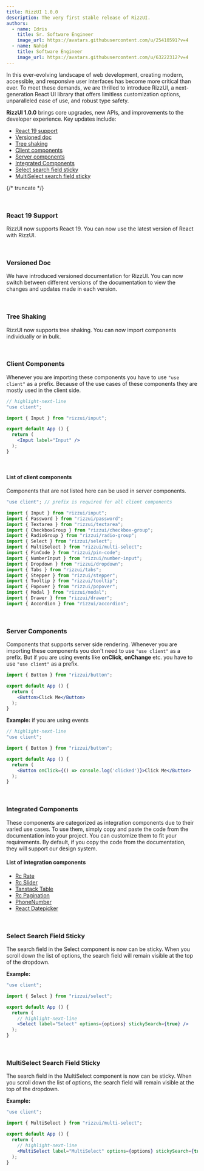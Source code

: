 ```yaml
---
title: RizzUI 1.0.0
description: The very first stable release of RizzUI.
authors:
  - name: Idris
    title: Sr. Software Engineer
    image_url: https://avatars.githubusercontent.com/u/25410591?v=4
  - name: Nahid
    title: Software Engineer
    image_url: https://avatars.githubusercontent.com/u/63222312?v=4
---
```


In this ever-evolving landscape of web development, creating modern, accessible, and responsive user interfaces has become more critical than ever. To meet these demands, we are thrilled to introduce RizzUI, a next-generation React UI library that offers limitless customization options, unparalleled ease of use, and robust type safety.

<div className="hidden-for-blog-list-page">

**RizzUI 1.0.0** brings core upgrades, new APIs, and improvements to the developer experience. Key updates include:

</div>

- [React 19 support](#react-19-support)
- [Versioned doc](#versioned-doc)
- [Tree shaking](#tree-shaking)
- [Client components](#client-components)
- [Server components](#server-components)
- [Integrated Components](#integrated-components)
- [Select search field sticky](#select-search-field-sticky)
- [MultiSelect search field sticky](#multiselect-search-field-sticky)

{/* truncate */}

<br />

### React 19 Support

RizzUI now supports React 19. You can now use the latest version of React with RizzUI.

<br />

### Versioned Doc

We have introduced versioned documentation for RizzUI. You can now switch between different versions of the documentation to view the changes and updates made in each version.

<br />

### Tree Shaking

RizzUI now supports tree shaking. You can now import components individually or in bulk.

<br />

### Client Components

Whenever you are importing these components you have to use `"use client"` as a prefix. Because of the use cases of these components they are mostly used in the client side.

```jsx
// highlight-next-line
"use client";

import { Input } from "rizzui/input";

export default App () {
  return (
    <Input label="Input" />
  );
}
```

<br />

#### List of client components

Components that are not listed here can be used in server components.

```jsx
"use client"; // prefix is required for all client components

import { Input } from "rizzui/input";
import { Password } from "rizzui/password";
import { Textarea } from "rizzui/textarea";
import { CheckboxGroup } from "rizzui/checkbox-group";
import { RadioGroup } from "rizzui/radio-group";
import { Select } from "rizzui/select";
import { MultiSelect } from "rizzui/multi-select";
import { PinCode } from "rizzui/pin-code";
import { NumberInput } from "rizzui/number-input";
import { Dropdown } from "rizzui/dropdown";
import { Tabs } from "rizzui/tabs";
import { Stepper } from "rizzui/stepper";
import { Tooltip } from "rizzui/tooltip";
import { Popover } from "rizzui/popover";
import { Modal } from "rizzui/modal";
import { Drawer } from "rizzui/drawer";
import { Accordion } from "rizzui/accordion";
```

<br />

### Server Components

Components that supports server side rendering. Whenever you are importing these components you don't need to use `"use client"` as a prefix. But if you are using events like **onClick**, **onChange** etc. you have to use `"use client"` as a prefix.

```jsx
import { Button } from "rizzui/button";

export default App () {
  return (
    <Button>Click Me</Button>
  );
}
```

**Example:** if you are using events

```jsx
// highlight-next-line
"use client";

import { Button } from "rizzui/button";

export default App () {
  return (
    <Button onClick={() => console.log('clicked')}>Click Me</Button>
  );
}
```

<br />

### Integrated Components

These components are categorized as integration components due to their varied use cases. To use them, simply copy and paste the code from the documentation into your project. You can customize them to fit your requirements. By default, if you copy the code from the documentation, they will support our design system.

#### List of integration components

- [Rc Rate](/docs/integrations/rate)
- [Rc Slider](/docs/integrations/range-slider)
- [Tanstack Table](/docs/integrations/tan-stack)
- [Rc Pagination](/docs/integrations/pagination)
- [PhoneNumber](/docs/integrations/phone-number)
- [React Datepicker](/docs/integrations/react-datepicker)

<br />

### Select Search Field Sticky

The search field in the Select component is now can be sticky. When you scroll down the list of options, the search field will remain visible at the top of the dropdown.

**Example:**

```jsx
"use client";

import { Select } from "rizzui/select";

export default App () {
  return (
    // highlight-next-line
    <Select label="Select" options={options} stickySearch={true} />
  );
}
```

<br />

### MultiSelect Search Field Sticky

The search field in the MultiSelect component is now can be sticky. When you scroll down the list of options, the search field will remain visible at the top of the dropdown.

**Example:**

```jsx
"use client";

import { MultiSelect } from "rizzui/multi-select";

export default App () {
  return (
    // highlight-next-line
    <MultiSelect label="MultiSelect" options={options} stickySearch={true} />
  );
}
```
